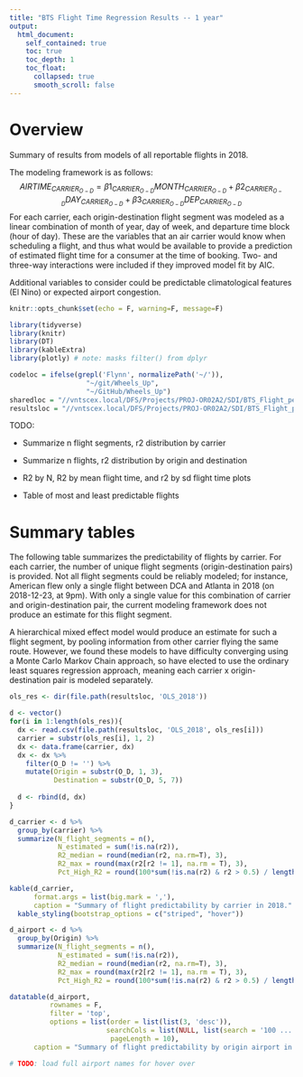 ```yaml
---
title: "BTS Flight Time Regression Results -- 1 year"
output: 
  html_document:
    self_contained: true
    toc: true
    toc_depth: 1
    toc_float:
      collapsed: true
      smooth_scroll: false
---
```


<!-- saved from url=(0014)about:internet -->
<!-- This needs to be manually added to the second line of the html -->

# Overview 

Summary of results from models of all reportable flights in 2018. 

The modeling framework is as follows:
$$
AIRTIME_{CARRIER_{O-D}} = \beta1_{CARRIER_{O-D}} MONTH_{CARRIER_{O-D}} + \beta2_{CARRIER_{O-D}}DAY_{CARRIER_{O-D}} + \beta3_{CARRIER_{O-D}}DEP_{CARRIER_{O-D}}
$$
For each carrier, each origin-destination flight segment was modeled as a linear combination of month of year, day of week, and departure time block (hour of day). These are the variables that an air carrier would know when scheduling a flight, and thus what would be available to provide a prediction of estimated flight time for a consumer at the time of booking. Two- and three-way interactions were included if they improved model fit by AIC.

Additional variables to consider could be predictable climatological features (El Nino) or expected airport congestion. 

```r
knitr::opts_chunk$set(echo = F, warning=F, message=F)

library(tidyverse)
library(knitr)
library(DT)
library(kableExtra)
library(plotly) # note: masks filter() from dplyr

codeloc = ifelse(grepl('Flynn', normalizePath('~/')),
                   "~/git/Wheels_Up",
                   "~/GitHub/Wheels_Up")
sharedloc = "//vntscex.local/DFS/Projects/PROJ-OR02A2/SDI/BTS_Flight_performance/Data"
resultsloc = "//vntscex.local/DFS/Projects/PROJ-OR02A2/SDI/BTS_Flight_performance/Results"

```

TODO:

- Summarize n flight segments, r2 distribution by carrier

- Summarize n flights, r2 distribution by origin and destination

- R2 by N, R2 by mean flight time, and r2 by sd flight time plots

- Table of most and least predictable flights

# Summary tables 

The following table summarizes the predictability of flights by carrier. For each carrier, the number of unique flight segments (origin-destination pairs) is provided. Not all flight segments could be reliably modeled; for instance, American flew only a single flight between DCA and Atlanta in 2018 (on 2018-12-23, at 9pm). With only a single value for this combination of carrier and origin-destination pair, the current modeling framework does not produce an estimate for this flight segment.

A hierarchical mixed effect model would produce an estimate for such a flight segment, by pooling information from other carrier flying the same route. However, we found these models to have difficulty converging using a Monte Carlo Markov Chain approach, so have elected to use the ordinary least squares regression approach, meaning each carrier x origin-destination pair is modeled separately.


```r
ols_res <- dir(file.path(resultsloc, 'OLS_2018'))

d <- vector()
for(i in 1:length(ols_res)){
  dx <- read.csv(file.path(resultsloc, 'OLS_2018', ols_res[i]))
  carrier = substr(ols_res[i], 1, 2)
  dx <- data.frame(carrier, dx)
  dx <- dx %>%
    filter(O_D != '') %>%
    mutate(Origin = substr(O_D, 1, 3),
           Destination = substr(O_D, 5, 7))
  
  d <- rbind(d, dx)
}
```



```r
d_carrier <- d %>%
  group_by(carrier) %>%
  summarize(N_flight_segments = n(),
            N_estimated = sum(!is.na(r2)),
            R2_median = round(median(r2, na.rm=T), 3),
            R2_max = round(max(r2[r2 != 1], na.rm = T), 3),
            Pct_High_R2 = round(100*sum(!is.na(r2) & r2 > 0.5) / length(r2), 2))

kable(d_carrier,
      format.args = list(big.mark = ','),
      caption = "Summary of flight predictability by carrier in 2018." ) %>% 
  kable_styling(bootstrap_options = c("striped", "hover"))

```



```r
d_airport <- d %>%
  group_by(Origin) %>%
  summarize(N_flight_segments = n(),
            N_estimated = sum(!is.na(r2)),
            R2_median = round(median(r2, na.rm=T), 3),
            R2_max = round(max(r2[r2 != 1], na.rm = T), 3),
            Pct_High_R2 = round(100*sum(!is.na(r2) & r2 > 0.5) / length(r2), 2))

datatable(d_airport,
          rownames = F,
          filter = 'top',
          options = list(order = list(list(3, 'desc')),
                        searchCols = list(NULL, list(search = '100 ... 1000'), NULL, NULL, NULL, NULL, NULL),
                         pageLength = 10),
      caption = "Summary of flight predictability by origin airport in 2018. Airports with at least 100 departing flight segments shown by default." ) 

# TODO: load full airport names for hover over
```